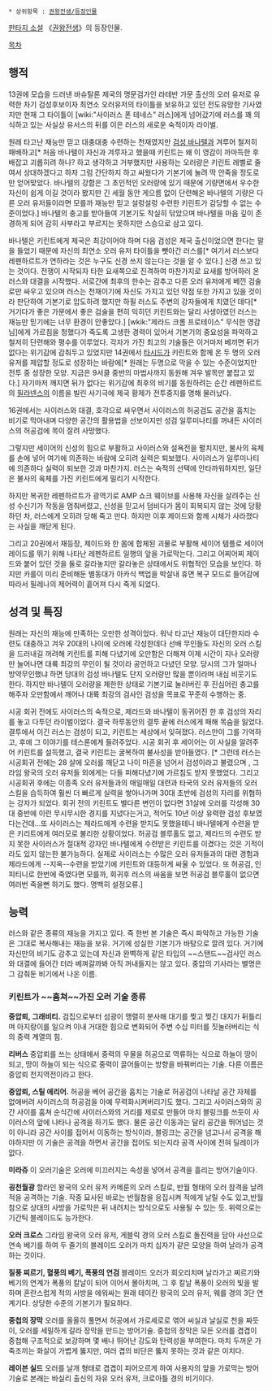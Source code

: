  * 상위항목 : [[권왕전생/등장인물]]

[[판타지 소설]] 《[[권왕전생]]》의 등장인물.

[[목차]]
== 행적 ==
13권에 모습을 드러낸 바슈탈론 제국의 명문검가인 라테반 가문 출신의 오러 유저로 유력한 차기 검성후보이자 최연소 오러유저의 타이틀을 보유하고 있던 전도유망한 기사였지만 현재 그 타이틀이 [wiki:"사이러스 폰 테네스" 러스]에게 넘어갔기에 러스를 꽤 의식하고 있는 사실상 유서스의 뒤를 이은 러스의 새로운 숙적이자 라이벌.

원래 타고난 재능만 믿고 대충대충 수련하는 천재였지만 [[검성 바나텔]]과 겨루어 철저히 패배하고[* 처음 바나텔이 자신과 겨루자고 했을때 키린트는 왜 이 영감이 까마득한 후배잡고 괴롭히려 하나? 하고 생각하고 거부했지만 사용하는 오러량은 키린트 레벨로 줄여서 상대하겠다고 하자 그럼 간단하지 하고 싸웠다가 기본기에 눌려 딱 안죽을 정도로만 얻어맞았다. 바나텔의 강함은 그 초인적인 오러량에 있기 때문에 기량면에서 우수한 자신이 쉽게 이길 것이라 봤지만 긴 세월 동안 게으름 없이 단련해온 바나텔의 기량은 다른 오러 유저들이라면 모를까 재능만 믿고 설렁설렁 수련한 키린트가 감당할 수 없는 수준이었다.] 바나텔의 충고를 받아들여 기본기도 착실히 닦았으며 바나텔을 마음 깊이 존경하게 되어 감히 사부라고 부르지는 못하지만 스승으로 삼고 있다. 

바나텔은 키린트에게 제국은 최강이어야 하며 다음 검성은 제국 출신이었으면 한다는 말을 들었기 때문에 자신의 최연소 오러 유저 타이틀을 뺏아간 러스를[* 여기서 러스보다 레펜하르트가 연하라는 것은 누구도 신경 쓰지 않는다는 것을 알 수 있다.]  신경 쓰고 있는 것이다. 
전쟁이 시작되자 타한 요새쪽으로 진격하여 마찬가지로 요새를 방어하러 온 러스와 대결을 시작했다. 서로간에 최후의 한수는 감추고 다른 오러 유저에게 베낀 검술로만 싸우고 있으며 러스는 천재이기에 자신도 가지고 있던 약점 또한 가지고 있을 것이라 판단하여 기본기로 압도하려 했지만 하필 러스도 주변의 강자들에게 치였던 데다[* 거기다가 좋은 가문에서 좋은 검술을 편히 익히던 키린트와는 달리 사생아였던 러스는 재능만 믿기에는 너무 환경이 안좋았다.] [wkik:"제라드 크롬 프로테이스" 무식한 영감님]에게 가르침을 청했다가 죽도록 고생한 경력이 있어서 기본기의 중요성을 파악하고 철저히 단련해와 평수를 이루었다. 각자가 가진 최고의 기술들은 이거마저 베끼면 뒤가 없다는 위기감에 감춰두고 있었지만 14권에서 [[타시드]]가 키린트와 함께 온 두 명의 오러유저를 제압할 정도로 성장하는 바람에[* 원래는 두명으로 막을 수 있는 수준이었지만 전투 중 성장한 모양. 지금은 9서클 중반의 마법사까지 동원해 겨우 발목만 붙잡고 있다.] 자기마저 깨지면 뒤가 없다는 위기감에 최후의 비기를 동원하려는 순간 레펜하르트의 [[필라넨스]]의 이름을 빌린 사기극에 제국 황제가 전투중지를 명해 물러났다. 

16권에서는 사이러스와 대결, 호각으로 싸우면서 사이러스의 허공검도 공간을 훔치는 비기로 막아내며 다양한 공간의 활용법을 선보이지만 성검 일루미나티를 꺼내든 사이러스의 허공검에 목이 잘려 사망했다.

그렇지만 세이어의 신성의 힘으로 부활하고 사이러스와 설욕전을 펼치지만, 불사의 육체를 손에 넣어 여기에 의존하는 바람에 오히려 실력은 퇴보했다. 사이러스가 일루미나티에 의존하다 실력이 퇴보한 것과 마찬가지. 러스는 숙적의 선택에 안타까워하지만, 일단은 불사의 육체를 가진 키린트에게 밀리기 시작한다.

하지만 복귀한 레펜하르트가 광역기로 AMP 쇼크 웨이브를 사용해 자신을 살려주는 신성 수신기가 작동을 멈춰버렸고, 신성을 믿고서 덤비다가 몸이 회복되지 않는 것에 당황하던 차, 러스에게 오히려 당해 죽고 만다. 하지만 이후 제이드와 함께 시체가 사라졌다는 사실을 깨닫게 된다.

그리고 20권에서 재등장, 제이드와 한 몸에 합체된 괴물로 부활해 세이어 템플로 세이어 레이드를 뛰기 위해 나타난 레펜하르트 일행의 앞을 가로막는다. 그리고 어찌어찌 제이드와 붙어 있던 것을 둘로 갈라놓지만 갈라놓은 상태에서도 위협적인 모습을 보인다. 하지만 카를이 미리 준비해둔 별동대가 아카식 백업을 박살내 휴면 복구 모드로 들어감에 따라서 필레나의 제어력이 흩어져 다시 죽게 되었다.
== 성격 및 특징 ==
원래는 자신의 재능에 만족하는 오만한 성격이었다. 워낙 타고난 재능이 대단한지라 수련도 대충하고 겨우 20대의 나이에 오러에 각성한데다 선배 무인들도 자신의 오러 스킬을 드러내길 꺼려해 키린트를 피해 다녔기에 오만함은 더해져 이제 시간이 지나 오러량만 늘어나면 대륙 최강의 무인이 될 것이라 공언하고 다녔던 모양. 당시의 그가 얼마나 방약무인했냐 하면 당대의 검성 바나텔도 단지 오러량만 많을 뿐이라며 내심 비웃기도 한다. 하지만 바나텔이 오러량을 제한한 상태로 기본기로 눌러버린 후 진심어린 충고를 해주자 오만함에서 깨어나 대륙 최강의 검사인 검성을 목표로 꾸준히 수행하는 중.

시공 회귀 전에도 사이러스의 숙적으로, 제라드와 바나텔이 동귀어진 한 후 검성의 자리를 놓고 다투던 라이벌이었다. 결국 하루동안의 결투 끝에 러스에게 패해 목숨을 잃었다. 결투에서 이긴 러스는 검성이 되고, 키린트는 세상에서 잊혀졌다. 러스만이 그를 기억하고, 후에 그 이야기를 테스론에게 들려주었다. 시공 회귀 후 세이어는 이 사실을 알려주어 키린트를 설득했고, 결국 키린트는 굴복하여 불사성을 받아들였다. [* 그런데 러스는 시공회귀 전에는 28 살에 오러를 깨닫고 나이 마흔을 넘어서 검성이라고 불렸으며 , 그라임 왕국의 오러 유저들 외에게는 다들 피해다녔기에 가르침도 받지 못했었다. 그리고 시공회귀 후에는 이종족 오러 유저들과의 매일매일 대련과 타국의 오러 유저들의 오러 스킬을 습득하여 훨씬 더 빠르게 실력을 쌓아나가며 30대 초반에 검성의 자리를 위협하는 강자가 되었다. 회귀 전의 키린트도 별다른 변인이 없다면 31살에 오러를 각성해 30대 중반에 이런 무시무시한 경지를 지녔다는거고, 적어도 10년 이상 유력한 검성 후보였다는건데...또 사이러스는 제라드에게 수련을 받지도 못했을테니 바나텔에게 수련을 받은 키리트에게 여러모로 불리한 상황이었다. 허공검 블루홀도 없고, 제라드의 수련도 받지 못한 사이러스가 절대적 강자인 바나텔에게 수련받은 키린트를 이겼다는 것은 기적이라도 있지 않는한 불가능하다. 실제로 사이러스는 수많은 오러 유저들과의 대련 경험과 제라드에게 --지옥--수련을 받았기에 키린트와 대등하게 싸울 수 있었다. 또 허공검, 인피티니로 한번에 죽였다면 모를까, 회귀후 러스의 싸움을 보면 허공검 블루홀이 없으면 여러번 죽을뻔 하기도 했다. 명백히 설정오류.]

== 능력 ==
러스와 같은 종류의 재능을 가지고 있다. 즉 한번 본 기술은 즉시 파악하고 가능한 기술은 그대로 복사해내는 재능을 보유. 거기에 성실한 기본기가 바탕으로 깔려 있다. 거기에 자신만의 비기도 감추고 있는데 자신과 완벽하게 같은 타입의 ~~스탠드~~검사인 러스와 대결에 들어간 터라 베껴갈까봐 아직 꺼내들지는 않고 있다. 중압의 기사라는 별명은 그 감춰둔 비기에서 나온 이름.

=== 키린트가 ~~훔쳐~~가진 오러 기술 종류 ===
'''중압뢰, 그래비티.'''
검집으로부터 섬광이 맹렬히 분사해 대기를 찢고 찢긴 대지가 뒤틀리며 아지랑이를 일으켜 이내 거대한 힘으로 변화되어 주변 수십 미터를 짓눌러버리는 식의 중력 계열의 힘.

'''리버스'''
중압뢰를 쓰는 상태에서 중력의 우물을 허공으로 역류하는 식으로 하늘이 땅이 되고, 땅이 하늘이 되는 식으로 중력이 끌어들이는 방향을 바꿔버리는 기술. 다른 이름은 중압뢰 천지역전이라고 한다.

'''중압뢰, 스틸 에리어.'''
허공을 베어 공간을 훔치는 기술로 허공검이 나타날 공간 자체를 없애버려 사이러스의 허공검을 아예 무력화시켜버리기도 했다. 그리고 사이러스와의 공간 사이를 훔쳐 순식간에 사이러스와의 거리를 제로로 만들어 마치 블링크를 쓰듯이 사이러스의 앞에 나타나 공격을 하기도 했다. 물론 공간 이동과는 달리 공간을 뛰어넘는 것이 아니라 공간 사이를 접어서 이동하는 방식이라, 블링크는 공간을 넘고나서 공격을 해야하지만 이 기술은 공격을 하면서 공간을 접어도 되는지라 공격 사이에 전혀 딜레이가 없다.  

'''미라쥬'''
이 오러기술은 오러에 미끄러지는 속성을 넣어서 공격을 흘리는 방어기술이다.

'''굉천월광'''
할라인 왕국의 오러 유저 카메룬의 오러 스킬로, 반월 형태의 오러 참격을 날려 적을 공격하는 기술. 작중 묘사된 바로는 반월참을 응집시켜 적에게 날릴 수도 있고,반월참으로 상대의 사방을 가로막은 뒤 내려치는 방식으로도 사용될 수 있는 듯. 위력으로는 기간틱 블레이드도 능가한다. 

'''오러 크로스'''
그라임 왕국의 오러 유저, 게블릭 경의 오러 스킬로 돌진력을 담아 사선으로 연속 베기를 하여 두 줄기의 블레이드 오러가 마치 십자가 같은 모양을 하여 날라가 공격하는 것이다.

'''질풍 찌르기, 혈풍의 베기, 폭풍의 연검'''
블레이드 오러가 회오리치며 날라가고 찌르기와 베기의 연계가 폭풍의 칼날이 되어 이어서 몰아치며, 그 후 칼날 폭풍이 오러의 빛을 발하며 혼란스럽게 적의 사방을 에워싸는 원래 테이칸 왕국의 오러 유저, 웨를 경의 3단 연계기다. 상당한 수준의 기본기가 필요하다.

'''중첩의 장막'''
오러를 올올히 풀면서 허공에서 가로세로로 엮어 씨실과 날실로 천을 짜듯이, 오러를 세밀하게 갈라 장막을 만드는 방어기술. 중첩의 장막은 모든 오러를 겹겹이 중첩해 구조적으로 보강하며 몇 배나 뛰어난 강도와 탄력성을 부여한다. 마치 두꺼운 가죽조끼는 화살이 가볍게 뚫지만, 여러 겹의 비단은 뚫지 못하는 것과 같은 이치다. 

'''레이븐 실드'''
오러를 날개 형태로 겹겹이 피어오르게 하여 사용자의 앞을 가로막는 방어 기술로 본래는 바실리 출신의 자유 오러 유저, 크로아틀 경의 비기이다.
